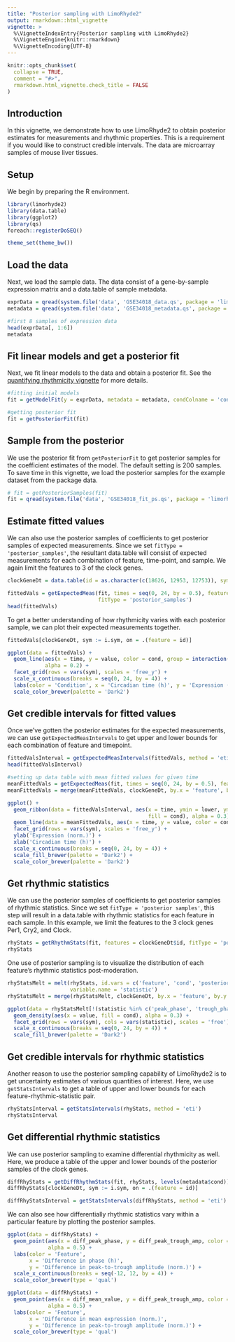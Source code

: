 ```yaml
---
title: "Posterior sampling with LimoRhyde2"
output: rmarkdown::html_vignette
vignette: >
  %\VignetteIndexEntry{Posterior sampling with LimoRhyde2}
  %\VignetteEngine{knitr::rmarkdown}
  %\VignetteEncoding{UTF-8}
---
```


```r
knitr::opts_chunk$set(
  collapse = TRUE,
  comment = "#>",
  rmarkdown.html_vignette.check_title = FALSE
)
```

## Introduction

In this vignette, we demonstrate how to use LimoRhyde2 to obtain posterior estimates for measurements and rhythmic properties. This is a requirement if you would like to construct credible intervals. The data are microarray samples of mouse liver tissues.

## Setup

We begin by preparing the R environment.

```r
library(limorhyde2)
library(data.table)
library(ggplot2)
library(qs)
foreach::registerDoSEQ()

theme_set(theme_bw())
```

## Load the data

Next, we load the sample data. The data consist of a gene-by-sample expression matrix and a data.table of sample metadata.

```r
exprData = qread(system.file('data', 'GSE34018_data.qs', package = 'limorhyde2')) 
metadata = qread(system.file('data', 'GSE34018_metadata.qs', package = 'limorhyde2'))

#first 8 samples of expression data
head(exprData[, 1:6])
metadata
```

## Fit linear models and get a posterior fit

Next, we fit linear models to the data and obtain a posterior fit. See the [quantifying rhythmicity vignette](quantifying-rhythmicity.html) for more details.

```r
#fitting initial models
fit = getModelFit(y = exprData, metadata = metadata, condColname = 'cond')

#getting posterior fit
fit = getPosteriorFit(fit)
```

## Sample from the posterior

We use the posterior fit from `getPosteriorFit` to get posterior samples for the coefficient estimates of the model. The default setting is 200 samples. To save time in this vignette, we load the posterior samples for the example dataset from the package data.

```r
# fit = getPosteriorSamples(fit)
fit = qread(system.file('data', 'GSE34018_fit_ps.qs', package = 'limorhyde2'))
```

## Estimate fitted values

We can also use the posterior samples of coefficients to get posterior samples of expected measurements. Since we set `fitType = 'posterior_samples'`, the resultant data.table will consist of expected measurements for each combination of feature, time-point, and sample. We again limit the features to 3 of the clock genes.

```r
clockGeneDt = data.table(id = as.character(c(18626, 12953, 12753)), sym = c('Per1', 'Cry2', 'Clock'))

fittedVals = getExpectedMeas(fit, times = seq(0, 24, by = 0.5), features = clockGeneDt$id,
                             fitType = 'posterior_samples')
head(fittedVals)
```

To get a better understanding of how rhythmicity varies with each posterior sample, we can plot their expected measurements together.

```r
fittedVals[clockGeneDt, sym := i.sym, on = .(feature = id)]

ggplot(data = fittedVals) +
  geom_line(aes(x = time, y = value, color = cond, group = interaction(cond, posterior_sample)), 
            alpha = 0.2) +
  facet_grid(rows = vars(sym), scales = 'free_y') +
  scale_x_continuous(breaks = seq(0, 24, by = 4)) +
  labs(color = 'Condition', x = 'Circadian time (h)', y = 'Expression (norm.)') +
  scale_color_brewer(palette = 'Dark2')
```

## Get credible intervals for fitted values

Once we've gotten the posterior estimates for the expected measurements, we can use `getExpectedMeasIntervals` to get upper and lower bounds for each combination of feature and timepoint.

```r
fittedValsInterval = getExpectedMeasIntervals(fittedVals, method = 'eti')
head(fittedValsInterval)
```

```r
#setting up data table with mean fitted values for given time
meanFittedVals = getExpectedMeas(fit, times = seq(0, 24, by = 0.5), features = clockGeneDt$id)
meanFittedVals = merge(meanFittedVals, clockGeneDt, by.x = 'feature', by.y = 'id')

ggplot() +
  geom_ribbon(data = fittedValsInterval, aes(x = time, ymin = lower, ymax = upper,
                                             fill = cond), alpha = 0.3) +
  geom_line(data = meanFittedVals, aes(x = time, y = value, color = cond)) +
  facet_grid(rows = vars(sym), scales = 'free_y') +
  ylab('Expression (norm.)') +
  xlab('Circadian time (h)') +
  scale_x_continuous(breaks = seq(0, 24, by = 4)) +
  scale_fill_brewer(palette = 'Dark2') +
  scale_color_brewer(palette = 'Dark2')
```


## Get rhythmic statistics

We can use the posterior samples of coefficients to get posterior samples of rhythmic statistics. Since we set `fitType = 'posterior samples'`, this step will result in a data.table with rhythmic statistics for each feature in each sample. In this example, we limit the features to the 3 clock genes Per1, Cry2, and Clock.

```r
rhyStats = getRhythmStats(fit, features = clockGeneDt$id, fitType = 'posterior_samples')
rhyStats
```

One use of posterior sampling is to visualize the distribution of each feature's rhythmic statistics post-moderation.

```r
rhyStatsMelt = melt(rhyStats, id.vars = c('feature', 'cond', 'posterior_sample'),
                    variable.name = 'statistic')
rhyStatsMelt = merge(rhyStatsMelt, clockGeneDt, by.x = 'feature', by.y = 'id')

ggplot(data = rhyStatsMelt[!(statistic %in% c('peak_phase', 'trough_phase'))]) +
  geom_density(aes(x = value, fill = cond), alpha = 0.3) +
  facet_grid(rows = vars(sym), cols = vars(statistic), scales = 'free') +
  scale_x_continuous(breaks = seq(0, 24, by = 4)) +
  scale_fill_brewer(palette = 'Dark2')
```

## Get credible intervals for rhythmic statistics

Another reason to use the posterior sampling capability of LimoRhyde2 is to get uncertainty estimates of various quantities of interest. Here, we use `getStatsIntervals` to get a table of upper and lower bounds for each feature-rhythmic-statistic pair.

```r
rhyStatsInterval = getStatsIntervals(rhyStats, method = 'eti')
rhyStatsInterval
```

## Get differential rhythmic statistics

We can use posterior sampling to examine differential rhythmicity as well. Here, we produce a table of the upper and lower bounds of the posterior samples of the clock genes.

```r
diffRhyStats = getDiffRhythmStats(fit, rhyStats, levels(metadata$cond))
diffRhyStats[clockGeneDt, sym := i.sym, on = .(feature = id)]

diffRhyStatsInterval = getStatsIntervals(diffRhyStats, method = 'eti')
```

We can also see how differentially rhythmic statistics vary within a particular feature by plotting the posterior samples.

```r
ggplot(data = diffRhyStats) +
  geom_point(aes(x = diff_peak_phase, y = diff_peak_trough_amp, color = sym),
             alpha = 0.5) +
  labs(color = 'Feature',
       x = 'Difference in phase (h)',
       y = 'Difference in peak-to-trough amplitude (norm.)') +
  scale_x_continuous(breaks = seq(-12, 12, by = 4)) +
  scale_color_brewer(type = 'qual')

ggplot(data = diffRhyStats) +
  geom_point(aes(x = diff_mean_value, y = diff_peak_trough_amp, color = sym),
             alpha = 0.5) +
  labs(color = 'Feature',
       x = 'Difference in mean expression (norm.)',
       y = 'Difference in peak-to-trough amplitude (norm.)') +
  scale_color_brewer(type = 'qual')


```
